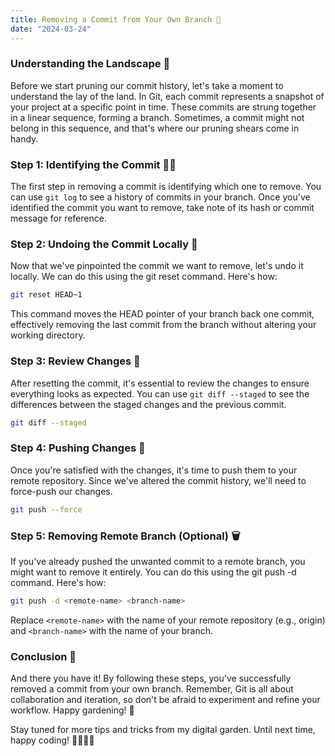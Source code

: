 ```yaml
---
title: Removing a Commit from Your Own Branch 🌱
date: "2024-03-24"
---
```


### Understanding the Landscape 🌳

Before we start pruning our commit history, let's take a moment to understand the lay of the land. In Git, each commit represents a snapshot of your project at a specific point in time. These commits are strung together in a linear sequence, forming a branch. Sometimes, a commit might not belong in this sequence, and that's where our pruning shears come in handy.

### Step 1: Identifying the Commit 🕵️‍♂️

The first step in removing a commit is identifying which one to remove. You can use `git log` to see a history of commits in your branch. Once you've identified the commit you want to remove, take note of its hash or commit message for reference.

### Step 2: Undoing the Commit Locally 🔄

Now that we've pinpointed the commit we want to remove, let's undo it locally. We can do this using the git reset command. Here's how:

```bash
git reset HEAD~1
```

This command moves the HEAD pointer of your branch back one commit, effectively removing the last commit from the branch without altering your working directory.

### Step 3: Review Changes 🧐

After resetting the commit, it's essential to review the changes to ensure everything looks as expected. You can use `git diff --staged` to see the differences between the staged changes and the previous commit.

```bash
git diff --staged
```

### Step 4: Pushing Changes 🚀

Once you're satisfied with the changes, it's time to push them to your remote repository. Since we've altered the commit history, we'll need to force-push our changes.

```bash
git push --force
```

### Step 5: Removing Remote Branch (Optional) 🗑️

If you've already pushed the unwanted commit to a remote branch, you might want to remove it entirely. You can do this using the git push -d command. Here's how:

```bash
git push -d <remote-name> <branch-name>
```

Replace `<remote-name>` with the name of your remote repository (e.g., origin) and `<branch-name>` with the name of your branch.

### Conclusion 🌟

And there you have it! By following these steps, you've successfully removed a commit from your own branch. Remember, Git is all about collaboration and iteration, so don't be afraid to experiment and refine your workflow. Happy gardening! 🌿

Stay tuned for more tips and tricks from my digital garden. Until next time, happy coding! 👩‍💻👨‍💻
